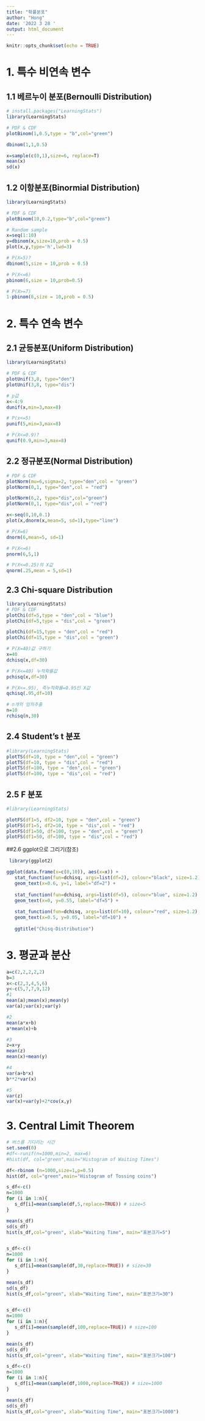 ---
title: "확률분포"
author: "Hong"
date: '2022 3 28 '
output: html_document
---

```{r setup, include=FALSE}
knitr::opts_chunk$set(echo = TRUE)
```

# 1. 특수 비연속 변수

## 1.1 베르누이 분포(Bernoulli Distribution)
```{r}
# install.packages("LearningStats")
library(LearningStats)

# PDF & CDF
plotBinom(1,0.5,type = "b",col="green")

dbinom(1,1,0.5)

x=sample(c(0,1),size=6, replace=T)
mean(x)
sd(x)
```

## 1.2 이항분포(Binormial Distribution)

```{r}
library(LearningStats)

# PDF & CDF
plotBinom(10,0.2,type="b",col="green")

# Random sample
x=seq(1:10)
y=dbinom(x,size=10,prob = 0.5)
plot(x,y,type='h',lwd=3)

# P(X=5)?
dbinom(5,size = 10,prob = 0.5) 

# P(X<=6)
pbinom(6,size = 10,prob=0.5)

# P(X>=7)
1-pbinom(6,size = 10,prob = 0.5)


```

# 2. 특수 연속 변수

## 2.1 균등분포(Uniform Distribution)

```{r}
library(LearningStats)

# PDF & CDF
plotUnif(3,8, type="den")
plotUnif(3,8, type="dis")

# p값
x<-4:9
dunif(x,min=3,max=8)

# P(x<=5)
punif(5,min=3,max=8)

# P(X<=0.9)?
qunif(0.9,min=3,max=8)
```

## 2.2 정규분포(Normal Distribution)

```{r}
# PDF & CDF
plotNorm(mu=6,sigma=2, type="den",col = "green")
plotNorm(0,1, type="den",col = "red")

plotNorm(6,2, type="dis",col="green")
plotNorm(0,1, type="dis",col = "red")

x<-seq(0,10,0.1)
plot(x,dnorm(x,mean=5, sd=1),type="line")

# P(X=6)
dnorm(6,mean=5, sd=1)

# P(X<=6)
pnorm(6,5,1)

# P(X<=0.25)의 X값
qnorm(.25,mean = 5,sd=1)

```


## 2.3 Chi-square Distribution

```{r}
library(LearningStats)
# PDF & CDF
plotChi(df=5,type = "den",col = "blue")
plotChi(df=5,type = "dis",col = "green")

plotChi(df=15,type = "den",col = "red")
plotChi(df=15,type = "dis",col = "green")

# P(X=40)값 구하기
x=40
dchisq(x,df=30)

# P(X<=40) 누적확률값
pchisq(x,df=30)

# P(X<=.95), 즉누적확률=0.95인 X값
qchisq(.95,df=10)

# n개의 임의추출
n=10
rchisq(n,30)
```

## 2.4 Student's t 분포

```{r}
#library(LearningStats)
plotTS(df=10, type = "den",col = "green")
plotTS(df=10, type = "dis",col = "red")
plotTS(df=100, type = "den",col = "green")
plotTS(df=100, type = "dis",col = "red")
```


## 2.5 F 분포
```{r}
#library(LearningStats)

plotFS(df1=5, df2=10, type = "den",col = "green")
plotFS(df1=5, df2=10, type = "dis",col = "red")
plotFS(df1=50, df=100, type = "den",col = "green")
plotFS(df1=50, df=100, type = "dis",col = "red")
```

##2.6 ggplot으로 그리기(참조)
```{r}
 library(ggplot2)

ggplot(data.frame(x=c(0,10)), aes(x=x)) +
   stat_function(fun=dchisq, args=list(df=2), colour="black", size=1.2) +
   geom_text(x=0.6, y=1, label="df=2") +
    
   stat_function(fun=dchisq, args=list(df=5), colour="blue", size=1.2) +
   geom_text(x=0, y=0.55, label="df=5") +
  
   stat_function(fun=dchisq, args=list(df=10), colour="red", size=1.2) +
   geom_text(x=0.5, y=0.05, label="df=10") +
      
   ggtitle("Chisq-Distribution")
```

# 3. 평균과 분산
```{r}
a=c(2,2,2,2,2)
b=3
x<-c(2,3,4,5,6)
y<-c(5,7,7,9,12)
#1
mean(a);mean(x);mean(y)
var(a);var(x);var(y)

#2
mean(a*x+b)
a*mean(x)+b

#3
z=x+y
mean(z)
mean(x)+mean(y)

#4
var(a+b*x)
b**2*var(x)

#5
var(z)
var(x)+var(y)+2*cov(x,y)
```

# 3. Central Limit Theorem

```{r}
# 버스를 기디리는 시간
set.seed(0)
#df<-runif(n=1000,min=2, max=6)
#hist(df, col="green",main="Histogram of Waiting Times")

df<-rbinom (n=1000,size=1,p=0.5) 
hist(df, col="green",main="Histogram of Tossing coins")

s_df<-c()
n=1000
for (i in 1:n){
   s_df[i]=mean(sample(df,5,replace=TRUE)) # size=5
}

mean(s_df)
sd(s_df)
hist(s_df,col="green", xlab="Waiting Time", main="표본크기=5")


s_df<-c()
n=1000
for (i in 1:n){
   s_df[i]=mean(sample(df,30,replace=TRUE)) # size=30
}

mean(s_df)
sd(s_df)
hist(s_df,col="green", xlab="Waiting Time", main="표본크기=30")


s_df<-c()
n=1000
for (i in 1:n){
   s_df[i]=mean(sample(df,100,replace=TRUE)) # size=100
}

mean(s_df)
sd(s_df)
hist(s_df,col="green", xlab="Waiting Time", main="표본크기=100")

s_df<-c()
n=1000
for (i in 1:n){
   s_df[i]=mean(sample(df,1000,replace=TRUE)) # size=1000
}

mean(s_df)
sd(s_df)
hist(s_df,col="green", xlab="Waiting Time", main="표본크기=1000")

```


